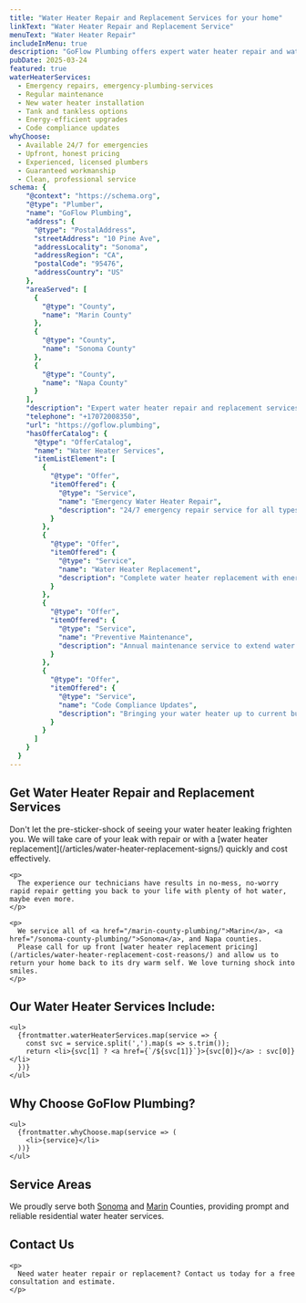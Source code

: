 ```yaml
---
title: "Water Heater Repair and Replacement Services for your home"
linkText: "Water Heater Repair and Replacement Service"
menuText: "Water Heater Repair"
includeInMenu: true
description: "GoFlow Plumbing offers expert water heater repair and water heater replacement services to keep your home comfortable and safe."
pubDate: 2025-03-24
featured: true
waterHeaterServices:
  - Emergency repairs, emergency-plumbing-services
  - Regular maintenance
  - New water heater installation
  - Tank and tankless options
  - Energy-efficient upgrades
  - Code compliance updates
whyChoose:
  - Available 24/7 for emergencies
  - Upfront, honest pricing
  - Experienced, licensed plumbers
  - Guaranteed workmanship
  - Clean, professional service
schema: {
    "@context": "https://schema.org",
    "@type": "Plumber",
    "name": "GoFlow Plumbing",
    "address": {
      "@type": "PostalAddress",
      "streetAddress": "10 Pine Ave",
      "addressLocality": "Sonoma",
      "addressRegion": "CA",
      "postalCode": "95476",
      "addressCountry": "US"
    },
    "areaServed": [
      {
        "@type": "County",
        "name": "Marin County"
      },
      {
        "@type": "County",
        "name": "Sonoma County"
      },
      {
        "@type": "County",
        "name": "Napa County"
      }
    ],
    "description": "Expert water heater repair and replacement services for residential and commercial customers, including emergency repairs, maintenance, and new installations.",
    "telephone": "+17072008350",
    "url": "https://goflow.plumbing",
    "hasOfferCatalog": {
      "@type": "OfferCatalog",
      "name": "Water Heater Services",
      "itemListElement": [
        {
          "@type": "Offer",
          "itemOffered": {
            "@type": "Service",
            "name": "Emergency Water Heater Repair",
            "description": "24/7 emergency repair service for all types of water heaters"
          }
        },
        {
          "@type": "Offer",
          "itemOffered": {
            "@type": "Service",
            "name": "Water Heater Replacement",
            "description": "Complete water heater replacement with energy-efficient models"
          }
        },
        {
          "@type": "Offer",
          "itemOffered": {
            "@type": "Service",
            "name": "Preventive Maintenance",
            "description": "Annual maintenance service to extend water heater life"
          }
        },
        {
          "@type": "Offer",
          "itemOffered": {
            "@type": "Service",
            "name": "Code Compliance Updates",
            "description": "Bringing your water heater up to current building codes"
          }
        }
      ]
    }
  }
---
```


<article>
  <h1>Get Water Heater Repair and Replacement Services</h1>

  <div>
    <p>
      Don't let the pre-sticker-shock of seeing your water heater leaking frighten you.
      We will take care of your leak with repair or with a [water heater replacement](/articles/water-heater-replacement-signs/) quickly and cost effectively.
    </p>

    <p>
      ​The experience our technicians have results in no-mess, no-worry rapid repair getting you back to your life with plenty of hot water, maybe even more.
    </p>

    <p>
      ​We service all of <a href="/marin-county-plumbing/">Marin</a>, <a href="/sonoma-county-plumbing/">Sonoma</a>, and Napa counties.
      Please call for up front [water heater replacement pricing](/articles/water-heater-replacement-cost-reasons/) and allow us to return your home back to its dry warm self. We love turning shock into smiles.
    </p>
  </div>

  <section>
    <h2>Our Water Heater Services Include:</h2>

    <ul>
      {frontmatter.waterHeaterServices.map(service => {
        const svc = service.split(',').map(s => s.trim());
        return <li>{svc[1] ? <a href={`/${svc[1]}`}>{svc[0]}</a> : svc[0]}</li>
      })}
    </ul>
  </section>

  <section>
    <h2>Why Choose GoFlow Plumbing?</h2>

    <ul>
      {frontmatter.whyChoose.map(service => (
        <li>{service}</li>
      ))}
    </ul>
  </section>

  <section>
    <h2>Service Areas</h2>
    <p>
      We proudly serve both <a href="/sonoma-county-plumbing/">Sonoma</a> and <a href="/marin-county-plumbing/">Marin</a> Counties,
      providing prompt and reliable residential water heater services.
    </p>
  </section>

  <section>
    <h2>Contact Us</h2>

    <p>
      Need water heater repair or replacement? Contact us today for a free consultation and estimate.
    </p>
  </section>
</article>
